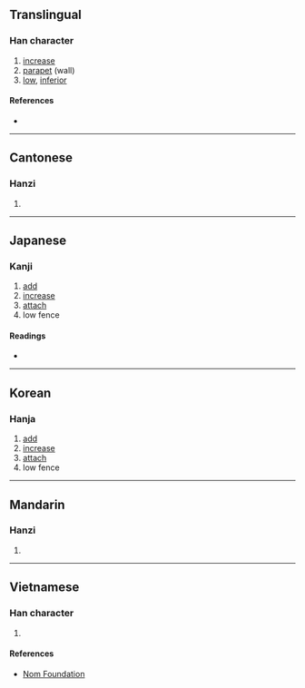 {{character info/new}}
==Translingual==

===Han character===
{{Han char|rn=32|rad=土|as=08|sn=11|four=46140|canj=GHWJ|ids=⿰土卑}}

# [[increase]]
# [[parapet]] (wall)
# [[low]], [[inferior]]

====References====
* {{Han ref|kx=0230.290|dkj=05167|dj=0466.330|hdz=10454.050|uh=57E4|ud=22500|bh=B0F1|bd=45297}}

----

==Cantonese==

===Hanzi===
{{yue-hanzi|jyut=pei4|y=pei4}}

# {{defn|lang=yue|sort=土08}}

----

==Japanese==

===Kanji===
{{ja-kanji|grade=|rs=土08}}

# [[add]]
# [[increase]]
# [[attach]]
# low fence

====Readings====
* {{ja-readings|on=[[ひ]] (hi), [[び]] (bi), [[へい]] (hei)|kun=[[ます]] (masu), [[あたへる]] (ataheru), [[たすける]] (tasukeru), [[ひくいひめがき]] (hikuihimegaki)}}

----

==Korean==

===Hanja===
{{ko-hanja|hangeul=비|rv=bi|mr=pi}}

# [[add]]
# [[increase]]
# [[attach]]
# low fence

----

==Mandarin==

===Hanzi===
{{cmn-hanzi|pin=[[pí]] ([[pi2]])|wg=p'i<sup>2</sup>}}

# {{defn|lang=cmn|sort=土08}}

----

==Vietnamese==

===Han character===
{{vi-hantu|[[bì]]|rs=土08}}

# {{defn|lang=vi|sort=土08}}

====References====
* [http://nomfoundation.org/common/nom_details.php?codepoint=57e4 Nom Foundation]